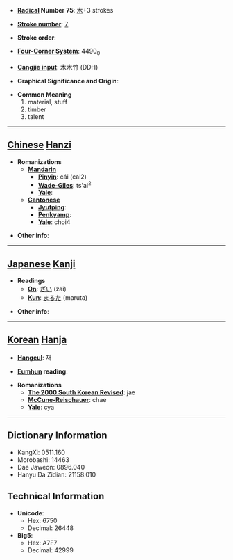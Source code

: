* '''[[Wiktionary:Chinese radical index| Radical]] Number 75''': [[Wiktionary:Chinese radical index 木|木]]+3 strokes

* '''[[Wiktionary:Chinese total strokes index|Stroke number]]''': [[Wiktionary:Chinese total strokes index 7|7]]

* '''Stroke order''': 

* '''[[Wiktionary:Chinese four corner index|Four-Corner System]]''': 4490<sub>0</sub>

* '''[[Wiktionary:Chinese Cangjie index|Cangjie input]]''': 木木竹 (DDH)

* '''Graphical Significance and Origin''': 

* '''Common Meaning'''
*#material, stuff
*# timber
*# talent


----

== [[Chinese]] [[Hanzi]] ==

* '''Romanizations'''
** '''[[Mandarin]]'''
*** '''[[Pinyin]]''': cái (cai2)
*** '''[[Wade-Giles]]''': ts'ai<sup>2</sup>
*** '''[[Yale]]''': 
** '''[[Cantonese]]'''
*** '''[[Jyutping]]''':
*** '''[[Penkyamp]]''': 
*** '''[[Yale]]''': choi4

* '''Other info''': 

----

== [[Japanese]] [[Kanji]] ==

* '''Readings'''
** '''[[On]]''': [[ざい]] (zai)
** '''[[Kun]]''': [[まるた]] (maruta)

* '''Other info''':  

----

== [[Korean]] [[Hanja]] ==

* '''[[Hangeul]]''': 재

* '''[[Eumhun]] reading''': 

* '''Romanizations'''
** '''[[The 2000 South Korean Revised Romanization|The 2000 South Korean Revised]]''': jae
** '''[[McCune-Reischauer]]''': chae
** '''[[Yale]]''': cya

----

== Dictionary Information ==

* KangXi: 0511.160
* Morobashi: 14463
* Dae Jaweon: 0896.040
* Hanyu Da Zidian: 21158.010

== Technical Information ==

* '''Unicode''':
** Hex: 6750
** Decimal: 26448
* '''Big5''':
** Hex: A7F7
** Decimal: 42999